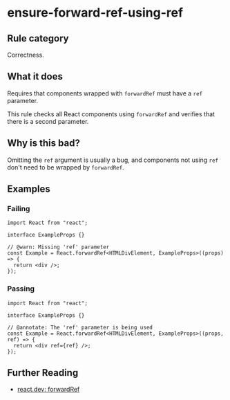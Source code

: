 # ensure-forward-ref-using-ref

## Rule category

Correctness.

## What it does

Requires that components wrapped with `forwardRef` must have a `ref` parameter.

This rule checks all React components using `forwardRef` and verifies that there is a second parameter.

## Why is this bad?

Omitting the `ref` argument is usually a bug, and components not using `ref` don't need to be wrapped by `forwardRef`.

## Examples

### Failing

```tsx twoslash
import React from "react";

interface ExampleProps {}

// @warn: Missing 'ref' parameter
const Example = React.forwardRef<HTMLDivElement, ExampleProps>((props) => {
  return <div />;
});
```

### Passing

```tsx twoslash
import React from "react";

interface ExampleProps {}

// @annotate: The 'ref' parameter is being used
const Example = React.forwardRef<HTMLDivElement, ExampleProps>((props, ref) => {
  return <div ref={ref} />;
});
```

## Further Reading

- [react.dev: forwardRef](https://react.dev/reference/react/forwardRef)
